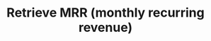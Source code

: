 ---
openapi: "GET /analytics/mrr"
authMethod: "bearer"
title: "Retrieve MRR (monthly recurring revenue)"
---